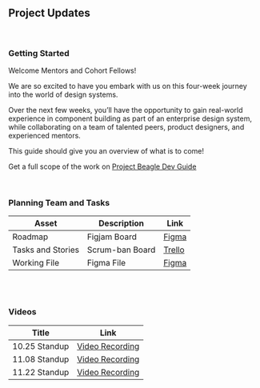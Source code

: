 ## Project Updates

<br />

### Getting Started

Welcome Mentors and Cohort Fellows!

We are so excited to have you embark with us on this four-week journey into the world of design systems. 

Over the next few weeks, you’ll have the opportunity to gain real-world experience in component building as part of an enterprise design system, while collaborating on a team of talented peers, product designers, and experienced mentors. 

This guide should give you an overview of what is to come!

Get a full scope of the work on [Project Beagle Dev Guide](https://docs.google.com/document/d/15IP7U6HckzK95E3_31ZSC3cMahMy4oIv75tNoeEFNK4/edit#heading=h.ilrknn4839qo)

<br />

### Planning Team and Tasks

| Asset             | Description     | Link                                               |
| -------           | -------------   | -------------------------------------------------- |
| Roadmap           | Figjam Board    | [Figma](https://www.figma.com/files/project/108199077/Open-Sprints---Project-Beagle?fuid=1094041426804931731)    |
| Tasks and Stories | Scrum-ban Board | [Trello](https://www.linkedin.com/in/vuonganht/)   |
| Working File      | Figma File      | [Figma](https://www.figma.com/files/project/108199077/Open-Sprints---Project-Beagle?fuid=1094041426804931731)    |

<br />

<br />

### Videos

| Title          | Link                                            |
| -------------  | ----------------------------------------------- |
| 10.25 Standup  | [Video Recording](https://youtu.be/7TAvPvCLCyw) |
| 11.08 Standup  | [Video Recording](https://youtu.be/s20e9lBonQo) |
| 11.22 Standup  | [Video Recording](https://youtu.be/E4Xdyk7TslI) |

<br />
